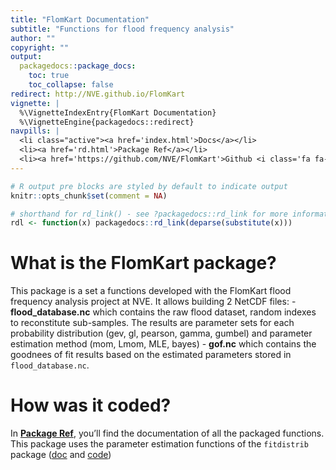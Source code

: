 ```yaml
---
title: "FlomKart Documentation"
subtitle: "Functions for flood frequency analysis"
author: ""
copyright: ""
output:
  packagedocs::package_docs:
    toc: true
    toc_collapse: false
redirect: http://NVE.github.io/FlomKart
vignette: |
  %\VignetteIndexEntry{FlomKart Documentation}
  %\VignetteEngine{packagedocs::redirect}
navpills: |
  <li class="active"><a href='index.html'>Docs</a></li>
  <li><a href='rd.html'>Package Ref</a></li>
  <li><a href='https://github.com/NVE/FlomKart'>Github <i class='fa fa-github'></i></a></li>
---
```


```r
# R output pre blocks are styled by default to indicate output
knitr::opts_chunk$set(comment = NA)

# shorthand for rd_link() - see ?packagedocs::rd_link for more information
rdl <- function(x) packagedocs::rd_link(deparse(substitute(x)))
```

# What is the FlomKart package? 

This package is a set a functions developed with the FlomKart flood frequency analysis project at NVE.
It allows building 2 NetCDF files: 
- **flood_database.nc** which contains the raw flood dataset, random indexes to reconstitute sub-samples. The results are parameter sets for each probability distribution (gev, gl, pearson, gamma, gumbel) and parameter estimation method (mom, Lmom, MLE, bayes)
- **gof.nc** which contains the goodnees of fit results based on the estimated parameters stored in `flood_database.nc`.

# How was it coded?

In [**Package Ref**](http://NVE.github.io/FlomKart/rd.html), you'll find the documentation of all the packaged functions.
This package uses the parameter estimation functions of the `fitdistrib` package ([doc](http://NVE.github.io/fitdistrib) and [code](http://github.com/NVE/fitdistrib))

